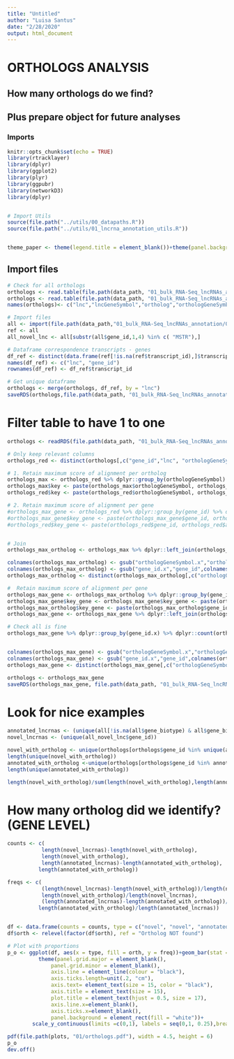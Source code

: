 ```yaml
---
title: "Untitled"
author: "Luisa Santus"
date: "2/28/2020"
output: html_document
---
```


# ORTHOLOGS ANALYSIS 
## How many orthologs do we find? 
## Plus prepare object for future analyses 

### Imports
```r
knitr::opts_chunk$set(echo = TRUE)
library(rtracklayer)
library(dplyr)
library(ggplot2)
library(plyr)
library(ggpubr)
library(networkD3)
library(dplyr)


# Import Utils
source(file.path("../utils/00_datapaths.R"))
source(file.path("../utils/01_lncrna_annotation_utils.R"))


theme_paper <- theme(legend.title = element_blank())+theme(panel.background = element_rect(fill = "white", colour = "white"))+theme(panel.background = element_rect(fill = "white", colour = "grey50"))+theme(axis.text = element_text(size = 18), axis.title = element_text(size = 20), legend.text = element_text(size = 18))
```

## Import files

```r

# Check for all orthologs 
orthologs <- read.table(file.path(data_path, "01_bulk_RNA-Seq_lncRNAs_annotation/05_orthologs/slncky-master/out.orthologs.txt"))
orthologs <- read.table(file.path(data_path, "01_bulk_RNA-Seq_lncRNAs_annotation/05_orthologs/slncky-master/out.orthologs.top.txt"))
names(orthologs)<- c("lnc","lncGeneSymbol","ortholog","orthologGeneSymbol","alignScore","exonID","locusID","indelRate(exon)" ,"indelRate(intron)","lncExonsAligned","orthExonsAligned","spliceConserved","spliceTotal","category(mmul10)","category(hg38)")

# Import files 
all <- import(file.path(data_path,"01_bulk_RNA-Seq_lncRNAs_annotation/03_novel_lncRNAs_list/rheMac10_EBOV_and_novel_genenames.gtf"))
ref <- all
all_novel_lnc <- all[substr(all$gene_id,1,4) %in% c( "MSTR"),]

# Dataframe correspondence transcripts - genes
df_ref <- distinct(data.frame(ref[!is.na(ref$transcript_id),]$transcript_id, ref[!is.na(ref$transcript_id),]$gene_id, stringsAsFactors = F))
names(df_ref) <- c("lnc", "gene_id")
rownames(df_ref) <- df_ref$transcript_id

# Get unique dataframe
orthologs <- merge(orthologs, df_ref, by = "lnc")
saveRDS(orthologs,file.path(data_path, "01_bulk_RNA-Seq_lncRNAs_annotation/05_orthologs/orthologs_geneid.rds"))

```

# Filter table to have 1 to one
```r
orthologs <- readRDS(file.path(data_path, "01_bulk_RNA-Seq_lncRNAs_annotation/05_orthologs/orthologs_geneid.rds"))

# Only keep relevant columns 
orthologs_red <- distinct(orthologs[,c("gene_id","lnc", "orthologGeneSymbol","alignScore")])

# 1. Retain maximum score of alignment per ortholog
orthologs_max <- orthologs_red %>% dplyr::group_by(orthologGeneSymbol) %>% dplyr::summarise(alignScore=max(alignScore))
orthologs_max$key <- paste(orthologs_max$orthologGeneSymbol, orthologs_max$alignScore, sep ="_")
orthologs_red$key <- paste(orthologs_red$orthologGeneSymbol, orthologs_red$alignScore, sep ="_")

# 2. Retain maximum score of alignment per gene
#orthologs_max_gene <- orthologs_red %>% dplyr::group_by(gene_id) %>% dplyr::summarise(alignScore=max(alignScore))
#orthologs_max_gene$key_gene <- paste(orthologs_max_gene$gene_id, orthologs_max_gene$alignScore, sep ="_")
#orthologs_red$key_gene <- paste(orthologs_red$gene_id, orthologs_red$alignScore, sep ="_")


# Join 
orthologs_max_ortholog <- orthologs_max %>% dplyr::left_join(orthologs_red, by = c("key"))

colnames(orthologs_max_ortholog) <- gsub("orthologGeneSymbol.x","orthologGeneSymbol",colnames(orthologs_max_ortholog))
colnames(orthologs_max_ortholog) <- gsub("gene_id.x","gene_id",colnames(orthologs_max_ortholog))
orthologs_max_ortholog <- distinct(orthologs_max_ortholog[,c("orthologGeneSymbol", "gene_id", "alignScore.x")])

#  Retain maximum score of alignment per gene
orthologs_max_gene <- orthologs_max_ortholog %>% dplyr::group_by(gene_id) %>% dplyr::summarise(alignScore=max(alignScore.x))
orthologs_max_gene$key_gene <- orthologs_max_gene$key_gene <- paste(orthologs_max_gene$gene_id, orthologs_max_gene$alignScore, sep ="_")
orthologs_max_ortholog$key_gene <- paste(orthologs_max_ortholog$gene_id, orthologs_max_ortholog$alignScore.x, sep ="_")
orthologs_max_gene <- orthologs_max_gene %>% dplyr::left_join(orthologs_max_ortholog, by = c("key_gene"))

# Check all is fine 
orthologs_max_gene %>% dplyr::group_by(gene_id.x) %>% dplyr::count(orthologGeneSymbol) %>% dplyr::filter(n>1)


colnames(orthologs_max_gene) <- gsub("orthologGeneSymbol.x","orthologGeneSymbol",colnames(orthologs_max_gene))
colnames(orthologs_max_gene) <- gsub("gene_id.x","gene_id",colnames(orthologs_max_gene))
orthologs_max_gene <- distinct(orthologs_max_gene[,c("orthologGeneSymbol", "gene_id", "alignScore.x")])

orthologs <- orthologs_max_gene
saveRDS(orthologs_max_gene, file.path(data_path, "01_bulk_RNA-Seq_lncRNAs_annotation/05_orthologs/orthologs_geneid_ready.rds"))
```

# Look for nice examples 

```r

annotated_lncrnas <- (unique(all[!is.na(all$gene_biotype) & all$gene_biotype == "lncRNA", ]$gene_id))
novel_lncrnas <- (unique(all_novel_lnc$gene_id))

novel_with_ortholog <- unique(orthologs[orthologs$gene_id %in% unique(all_novel_lnc$gene_id),]$gene_id)
length(unique(novel_with_ortholog))
annotated_with_ortholog <-unique(orthologs[orthologs$gene_id %in% annotated_lncrnas,]$gene_id)
length(unique(annotated_with_ortholog))

length(novel_with_ortholog)/sum(length(novel_with_ortholog),length(annotated_with_ortholog))

```



# How many ortholog did we identify? (GENE LEVEL)
```r


counts <- c( 
           length(novel_lncrnas)-length(novel_with_ortholog),
           length(novel_with_ortholog),
           length(annotated_lncrnas)-length(annotated_with_ortholog),
          length(annotated_with_ortholog))

freqs <- c( 
           (length(novel_lncrnas)-length(novel_with_ortholog))/length(novel_lncrnas), 
           length(novel_with_ortholog)/length(novel_lncrnas),
           (length(annotated_lncrnas)-length(annotated_with_ortholog))/length(annotated_lncrnas),
          length(annotated_with_ortholog)/length(annotated_lncrnas))


df <- data.frame(counts = counts, type = c("novel", "novel", "annotated", "annotated"), orth = c( "Ortholog NOT found","Ortholog found", "Ortholog NOT found", "Ortholog found"),freq = freqs) 
df$orth <- relevel(factor(df$orth), ref = "Ortholog NOT found") 

# Plot with proportions
p_o <- ggplot(df, aes(x = type, fill = orth, y = freq))+geom_bar(stat = "identity", alpha  = 0.6, position = "stack")+xlab("")+scale_fill_manual(values = c("grey","#525252"))+ylab("proportion of genes with human ortholog")+
          theme(panel.grid.major = element_blank(),
              panel.grid.minor = element_blank(),
              axis.line = element_line(colour = "black"),
              axis.ticks.length=unit(.2, "cm"),
              axis.text= element_text(size = 15, color = "black"),
              axis.title = element_text(size = 15),
              plot.title = element_text(hjust = 0.5, size = 17),
              axis.line.x=element_blank(),
              axis.ticks.x=element_blank(),
              panel.background = element_rect(fill = "white"))+
        scale_y_continuous(limits =c(0,1), labels = seq(0,1, 0.25),breaks = seq(0,1, 0.25), expand = c(0,0))

pdf(file.path(plots, "01/orthologs.pdf"), width = 4.5, height = 6)
p_o
dev.off()
```


